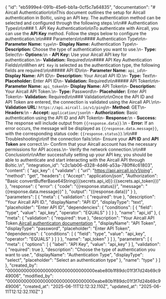 {
    "id": "eb5999e4-091b-45e6-bb1a-0cf5c7a64835",
    "documentation": "# Aircall Authentication\n\nThis document outlines the setup for Aircall authentication in Boltic, using an API key. The authentication method can be selected and configured through the following steps.\n\n## Authentication Types\n\n### 1. API Key Authentication\n\nTo authenticate with Aircall, you can use the **API Key** method. Follow the steps below to configure the authentication.\n\n### Parameters\n\n#### Authentication Type\n\n-   **Parameter Name:** `type`\n-   **Display Name:** Authentication Type\n-   **Description:** Choose the type of authentication you want to use.\n-   **Type:** Select\n-   **Options:**\n    -   **API Key:** Use your Aircall API key for authentication.\n-   **Validation:** Required\n\n#### API Key Authentication Fields\n\nWhen `API Key` is selected as the authentication type, the following fields are required:\n\n##### API ID\n\n-   **Parameter Name:** `api_id`\n-   **Display Name:** API ID\n-   **Description:** Your Aircall API ID.\n-   **Type:** Text\n-   **Placeholder:** Enter API ID\n-   **Validation:** Required\n\n##### API Token\n\n-   **Parameter Name:** `api_token`\n-   **Display Name:** API Token\n-   **Description:** Your Aircall API Token.\n-   **Type:** Password\n-   **Placeholder:** Enter API Token\n-   **Validation:** Required\n\n### Validation\n\nOnce the API ID and API Token are entered, the connection is validated using the Aircall API.\n\n-   **Validation URL:** `https://api.aircall.io/v1/ping`\n-   **Method:** GET\n-   **Headers:**\n    -   **Accept:** `application/json`\n    -   **Authorization:** Basic authentication using the API ID and API Token\n-   **Response:**\n    -   **Success:** The response will include output from `{{response.data}}`.\n    -   **Error:** If an error occurs, the message will be displayed as `{{response.data.message}}`, with the corresponding status code: `{{response.status}}`.\n\n## Troubleshooting\n\nIf the connection fails:\n\n-   Ensure your **API ID** and **API Token** are correct.\n-   Confirm that your Aircall account has the necessary permissions for API access.\n-   Verify the network connection.\n\n## Conclusion\n\nAfter successfully setting up your API key, you should be able to authenticate and start interacting with the Aircall API through Boltic.\n",
    "integration_id": "c2c1ab06-d328-4d46-a53a-780ff4c61803",
    "content": {
        "api_key": {
            "validate": {
                "url": "https://api.aircall.io/v1/ping",
                "method": "get",
                "headers": {
                    "Accept": "application/json",
                    "Authorization": "Basic convertBufferBase64String({{secrets.api_id}}:{{secrets.api_token}})"
                },
                "response": {
                    "error": {
                        "code": "{{response.status}}",
                        "message": "{{response.data.message}}"
                    },
                    "output": "{{response.data}}"
                }
            },
            "parameters": [
                {
                    "meta": {
                        "validation": {
                            "required": true
                        },
                        "description": "Your Aircall API ID.",
                        "displayName": "API ID",
                        "displayType": "text",
                        "placeholder": "Enter API ID",
                        "dependencies": {
                            "conditions": [
                                {
                                    "field": "type",
                                    "value": "api_key",
                                    "operator": "EQUALS"
                                }
                            ]
                        }
                    },
                    "name": "api_id"
                },
                {
                    "meta": {
                        "validation": {
                            "required": true
                        },
                        "description": "Your Aircall API Token.<a href='https://developer.aircall.io/tutorials/basic-authentication/' target='blank'>Aircall authenticaton documentation</a> ",
                        "displayName": "API Token",
                        "displayType": "password",
                        "placeholder": "Enter API Token",
                        "dependencies": {
                            "conditions": [
                                {
                                    "field": "type",
                                    "value": "api_key",
                                    "operator": "EQUALS"
                                }
                            ]
                        }
                    },
                    "name": "api_token"
                }
            ]
        },
        "parameters": [
            {
                "meta": {
                    "options": [
                        {
                            "label": "API Key",
                            "value": "api_key"
                        }
                    ],
                    "validation": {
                        "required": true
                    },
                    "description": "Choose the type of authentication you want to use.",
                    "displayName": "Authentication Type",
                    "displayType": "select",
                    "placeholder": "Select an authentication type"
                },
                "name": "type"
            }
        ]
    },
    "created_by": "00000000000000000000000000000000eabe80b1f89dc01f3f7d24b69c949006",
    "modified_by": "00000000000000000000000000000000eabe80b1f89dc01f3f7d24b69c949006",
    "created_at": "2025-06-11T12:12:32.110Z",
    "updated_at": "2025-06-11T12:12:32.110Z"
}